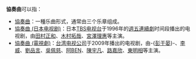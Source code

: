 '''協奏曲'''可以指：

* [[協奏曲|協奏曲]]：一種乐曲形式，通常由三个乐章组成。
* [[協奏曲_(日本电视剧)|協奏曲 (日本电视剧)]]：日本[[TBS电视台|TBS电视台]]于1996年的[[TBS週五連續劇|週五連續劇]]时间段播出的电视剧，由[[田村正和|田村正和]]、[[木村拓哉|木村拓哉]]、[[宮澤理惠|宮澤理惠]]等主演。 
* [[協奏曲_(電視劇)|協奏曲 (電視劇)]]：[[台湾电视公司|台湾电视公司]]于2009年播出的电视剧，由-{[[彭于晏|彭于晏]]}-、[[李威|李威]]、[[劉品言|劉品言]]、[[吳佩慈|吳佩慈]]、[[阿BEN|阿BEN]]、[[陳宇凡|陳宇凡]]、[[路嘉欣|路嘉欣]]、[[東明相|東明相]]等主演。

{{disambig|Cat=三字作品消歧义}}